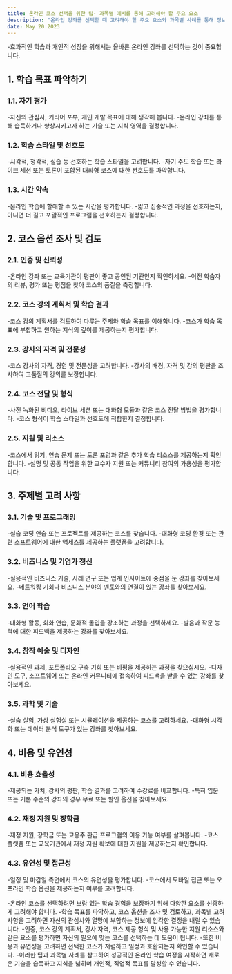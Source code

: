 ```yaml
---
title: 온라인 코스 선택을 위한 팁- 과목별 예시를 통해 고려해야 할 주요 요소
description: "온라인 강좌를 선택할 때 고려해야 할 주요 요소와 과목별 사례를 통해 정보에 입각한 결정을 내리는 데 도움이 되는 유용한 팁을 제공합니다."
date: May 20 2023
---
```


-효과적인 학습과 개인적 성장을 위해서는 올바른 온라인 강좌를 선택하는 것이 중요합니다.

## 1. 학습 목표 파악하기
### 1.1. 자기 평가

-자신의 관심사, 커리어 포부, 개인 개발 목표에 대해 생각해 봅니다.
-온라인 강좌를 통해 습득하거나 향상시키고자 하는 기술 또는 지식 영역을 결정합니다.
### 1.2. 학습 스타일 및 선호도

-시각적, 청각적, 실습 등 선호하는 학습 스타일을 고려합니다.
-자기 주도 학습 또는 라이브 세션 또는 토론이 포함된 대화형 코스에 대한 선호도를 파악합니다.
### 1.3. 시간 약속

-온라인 학습에 할애할 수 있는 시간을 평가합니다.
-짧고 집중적인 과정을 선호하는지, 아니면 더 길고 포괄적인 프로그램을 선호하는지 결정합니다.
## 2. 코스 옵션 조사 및 검토
### 2.1. 인증 및 신뢰성

-온라인 강좌 또는 교육기관이 평판이 좋고 공인된 기관인지 확인하세요.
-이전 학습자의 리뷰, 평가 또는 평점을 찾아 코스의 품질을 측정합니다.
### 2.2. 코스 강의 계획서 및 학습 결과

-코스 강의 계획서를 검토하여 다루는 주제와 학습 목표를 이해합니다.
-코스가 학습 목표에 부합하고 원하는 지식의 깊이를 제공하는지 평가합니다.
### 2.3. 강사의 자격 및 전문성

-코스 강사의 자격, 경험 및 전문성을 고려합니다.
-강사의 배경, 자격 및 강의 평판을 조사하여 고품질의 강의를 보장합니다.
### 2.4. 코스 전달 및 형식

-사전 녹화된 비디오, 라이브 세션 또는 대화형 모듈과 같은 코스 전달 방법을 평가합니다.
-코스 형식이 학습 스타일과 선호도에 적합한지 결정합니다.
### 2.5. 지원 및 리소스

-코스에서 읽기, 연습 문제 또는 토론 포럼과 같은 추가 학습 리소스를 제공하는지 확인합니다.
-설명 및 공동 작업을 위한 교수자 지원 또는 커뮤니티 참여의 가용성을 평가합니다.
## 3. 주제별 고려 사항
### 3.1. 기술 및 프로그래밍

-실습 코딩 연습 또는 프로젝트를 제공하는 코스를 찾습니다.
-대화형 코딩 환경 또는 관련 소프트웨어에 대한 액세스를 제공하는 플랫폼을 고려합니다.
### 3.2. 비즈니스 및 기업가 정신

-실용적인 비즈니스 기술, 사례 연구 또는 업계 인사이트에 중점을 둔 강좌를 찾아보세요.
-네트워킹 기회나 비즈니스 분야의 멘토와의 연결이 있는 강좌를 찾아보세요.
### 3.3. 언어 학습

-대화형 활동, 회화 연습, 문화적 몰입을 강조하는 과정을 선택하세요.
-발음과 작문 능력에 대한 피드백을 제공하는 강좌를 찾아보세요.
### 3.4. 창작 예술 및 디자인

-실용적인 과제, 포트폴리오 구축 기회 또는 비평을 제공하는 과정을 찾으십시오.
-디자인 도구, 소프트웨어 또는 온라인 커뮤니티에 접속하여 피드백을 받을 수 있는 강좌를 찾아보세요.
### 3.5. 과학 및 기술

-실습 실험, 가상 실험실 또는 시뮬레이션을 제공하는 코스를 고려하세요.
-대화형 시각화 또는 데이터 분석 도구가 있는 강좌를 찾아보세요.
## 4. 비용 및 유연성
### 4.1. 비용 효율성

-제공되는 가치, 강사의 평판, 학습 결과를 고려하여 수강료를 비교합니다.
-특히 입문 또는 기본 수준의 강좌의 경우 무료 또는 할인 옵션을 찾아보세요.
### 4.2. 재정 지원 및 장학금

-재정 지원, 장학금 또는 고용주 환급 프로그램의 이용 가능 여부를 살펴봅니다.
-코스 플랫폼 또는 교육기관에서 재정 지원 확보에 대한 지원을 제공하는지 확인합니다.
### 4.3. 유연성 및 접근성

-일정 및 마감일 측면에서 코스의 유연성을 평가합니다.
-코스에서 모바일 접근 또는 오프라인 학습 옵션을 제공하는지 여부를 고려합니다.


-온라인 코스를 선택하려면 보람 있는 학습 경험을 보장하기 위해 다양한 요소를 신중하게 고려해야 합니다. 
-학습 목표를 파악하고, 코스 옵션을 조사 및 검토하고, 과목별 고려 사항을 고려하면 자신의 관심사와 열망에 부합하는 정보에 입각한 결정을 내릴 수 있습니다. 
-인증, 코스 강의 계획서, 강사 자격, 코스 제공 형식 및 사용 가능한 지원 리소스와 같은 요소를 평가하면 자신의 필요에 맞는 코스를 선택하는 데 도움이 됩니다. 
-또한 비용과 유연성을 고려하면 선택한 코스가 저렴하고 일정과 호환되는지 확인할 수 있습니다. 
-이러한 팁과 과목별 사례를 참고하여 성공적인 온라인 학습 여정을 시작하면 새로운 기술을 습득하고 지식을 넓히며 개인적, 직업적 목표를 달성할 수 있습니다.
